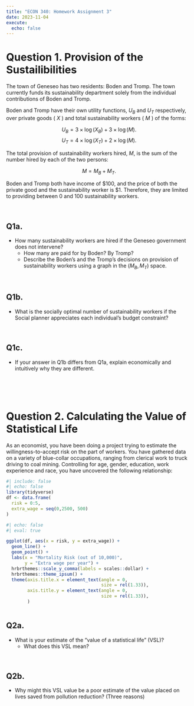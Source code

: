 ```yaml
---
title: "ECON 340: Homework Assignment 3"
date: 2023-11-04
execute: 
  echo: false
---
```


# Question 1. Provision of the Sustailibilities
The town of Geneseo has two residents: Boden and Tromp. The town currently funds its sustainability department solely from the individual contributions of Boden and Tromp. 

Boden and Tromp have their own utility functions, $U_{B}$ and $U_{T}$ respectively, over private goods ( $X$ ) and total sustainability workers ( $M$ ) of the forms:

$$U_{B} = 3 × \log(X_{B}) + 3 × \log(M).$$ 
$$U_{T} = 4 × \log(X_{T}) + 2 × \log(M).$$ 

The total provision of sustainability workers hired, $M$, is the sum of the number hired by each of the two persons: 

$$M = M_{B} + M_{T}.$$ 

Boden and Tromp both have income of $\$100$, and the price of both the private good and the sustainability worker is $\$1$. Therefore, they are limited to providing between 0 and 100 sustainability workers.

<br>

## Q1a.
- How many sustainability workers are hired if the Geneseo government does not intervene? 
  - How many are paid for by Boden? By Tromp?
  - Describe the Boden's and the Tromp's decisions on provision of sustainability workers using a graph in the $(M_{B}, M_{T})$ space.

<br>

## Q1b.
- What is the socially optimal number of sustainability workers if the Social planner appreciates each individual's budget constraint? 

<br>

## Q1c.
- If your answer in Q1b differs from Q1a, explain economically and intuitively why they are different.

<br><br><br>

# Question 2. Calculating the Value of Statistical Life

As an economist, you have been doing a project trying to estimate the willingness-to-accept risk on the part of workers. You have gathered data on a variety of blue-collar occupations, ranging from clerical work to truck driving to coal mining. Controlling for age, gender, education, work experience and race, you have uncovered the following relationship:

```r
#| include: false
#| echo: false
library(tidyverse)
df <- data.frame(
  risk = 0:5,
  extra_wage = seq(0,2500, 500)
)

```

```r
#| echo: false
#| eval: true

ggplot(df, aes(x = risk, y = extra_wage)) +
  geom_line() +
  geom_point() +
  labs(x = "Mortality Risk (out of 10,000)",
       y = "Extra wage per year") + 
  hrbrthemes::scale_y_comma(labels = scales::dollar) +
  hrbrthemes::theme_ipsum() +
  theme(axis.title.x = element_text(angle = 0,
                                    size = rel(1.33)),
        axis.title.y = element_text(angle = 0,
                                    size = rel(1.33)),
        )
  

```

## Q2a.	
- What is your estimate of the “value of a statistical life” (VSL)? 
  - What does this VSL mean?

<br>

## Q2b.	
- Why might this VSL value be a poor estimate of the value placed on lives saved from pollution reduction? (Three reasons)

<br><br><br>
